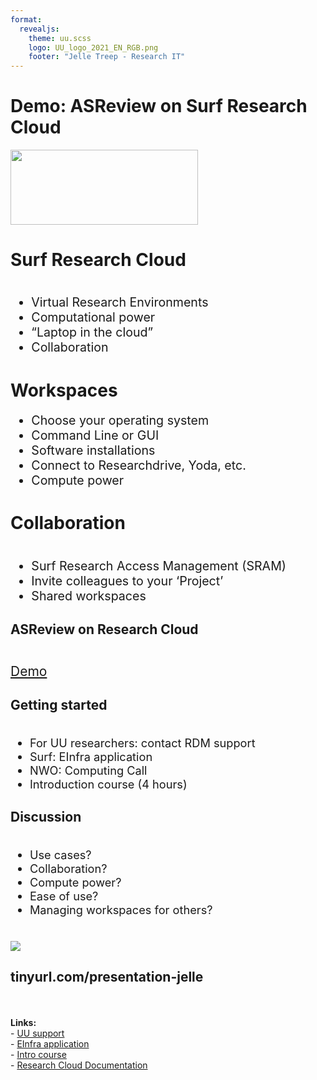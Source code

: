 ```yaml
--- 
format: 
  revealjs:
    theme: uu.scss
    logo: UU_logo_2021_EN_RGB.png
    footer: "Jelle Treep - Research IT"
---
```


# Demo: ASReview on Surf Research Cloud {data-background-color="#FFCD00"}

![](UU_logo_2021_EN_RGB.png){.absolute bottom=320 left=-240 width="300" height="120"}


# Surf Research Cloud
::: {style="text-align: left; margin-top: 2em; font-size: 1.4em"}
- Virtual Research Environments
- Computational power
- "Laptop in the cloud"
- Collaboration
:::

# Workspaces
::: {style="text-align: left; margin-top: 1em; font-size: 1.4em"}
- Choose your operating system
- Command Line or GUI
- Software installations
- Connect to Researchdrive, Yoda, etc.
- Compute power
:::

# Collaboration
::: {style="text-align: left; margin-top: 2em; font-size: 1.4em"}
- Surf Research Access Management (SRAM)
- Invite colleagues to your 'Project'
- Shared workspaces
:::

## ASReview on Research Cloud
::: {style="text-align: left; margin-top: 2em; font-size: 1.5em"}

[Demo](https://portal.live.surfresearchcloud.nl/)

:::

## Getting started
::: {style="text-align: left; margin-top: 2em; font-size: 1.3em"}
- For UU researchers: contact RDM support
- Surf: EInfra application
- NWO: Computing Call
- Introduction course (4 hours)

:::
## Discussion
::: {style="text-align: left; margin-top: 2em; font-size: 1.3em"}
- Use cases?
- Collaboration?
- Compute power?
- Ease of use?
- Managing workspaces for others?
:::


# {data-background-color="#FFCD00"}

![](UU_logo_2021_EN_RGB_payoff.png)

## tinyurl.com/presentation-jelle  
  
<br>  
**Links:**  
- [UU support](https://www.uu.nl/en/research/research-data-management/tools-services/software-and-computing/virtual-research-environments)  
- [EInfra application](https://servicedesk.surf.nl)  
- [Intro course](surf.nl/en/agenda/research-and-ict)  
- [Research Cloud Documentation](https://servicedesk.surf.nl/wiki/display/WIKI/Research+Cloud+Documentation)  
